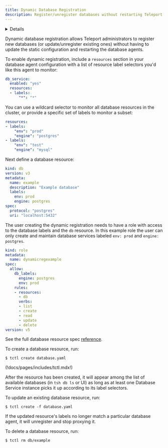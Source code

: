 ```yaml
---
title: Dynamic Database Registration
description: Register/unregister databases without restarting Teleport.
---
```


<Details
  title="Version warning"
  opened={true}
  scope={["oss", "enterprise"]}
  scopeOnly={true}
  min="8.0"
>
  Dynamic database registration is available starting from Teleport `8.0`.
</Details>

Dynamic database registration allows Teleport administrators to register new
databases (or update/unregister existing ones) without having to update the
static configuration and restarting the database agents.

To enable dynamic registration, include a `resources` section in your database
agent configuration with a list of resource label selectors you'd like this
agent to monitor:

```yaml
db_service:
  enabled: "yes"
  resources:
  - labels:
      "*": "*"
```

You can use a wildcard selector to monitor all database resources in the cluster,
or provide a specific set of labels to monitor a subset:

```yaml
resources:
- labels:
    "env": "prod"
    "engine": "postgres"
- labels:
    "env": "test"
    "engine": "mysql"
```

Next define a database resource:

```yaml
kind: db
version: v3
metadata:
  name: example
  description: "Example database"
  labels:
    env: prod
    engine: postgres
spec:
  protocol: "postgres"
  uri: "localhost:5432"
```


The user creating the dynamic registration needs to have a role with access to the 
database labels and the `db` resource.  In this example role the user can only
create and maintain database services labeled `env: prod` and `engine: postgres`.
```yaml
kind: role
metadata:
  name: dynamicregexample
spec:
  allow:
    db_labels:
      engine: postgres
      env: prod
    rules:
    - resources:
      - db
      verbs:
      - list
      - create
      - read
      - update
      - delete
version: v5
```

See the full database resource spec [reference](../reference/configuration.mdx#database-resource).

To create a database resource, run:

```code
$ tctl create database.yaml
```

(!docs/pages/includes/tctl.mdx!)

After the resource has been created, it will appear among the list of available
databases (in `tsh db ls` or UI) as long as at least one Database Service
instance picks it up according to its label selectors.

To update an existing database resource, run:

```code
$ tctl create -f database.yaml
```

If the updated resource's labels no longer match a particular database agent, it
will unregister and stop proxying it.

To delete a database resource, run:

```code
$ tctl rm db/example
```
